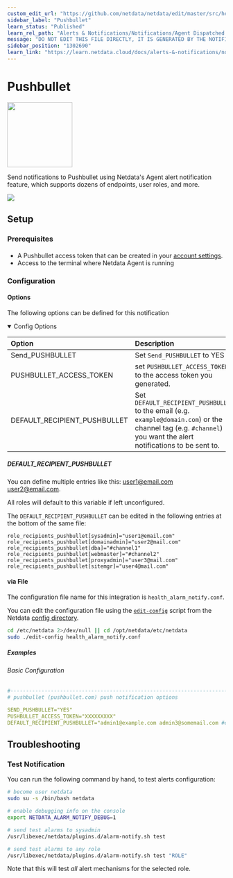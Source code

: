 ```yaml
---
custom_edit_url: "https://github.com/netdata/netdata/edit/master/src/health/notifications/pushbullet/metadata.yaml"
sidebar_label: "Pushbullet"
learn_status: "Published"
learn_rel_path: "Alerts & Notifications/Notifications/Agent Dispatched Notifications"
message: "DO NOT EDIT THIS FILE DIRECTLY, IT IS GENERATED BY THE NOTIFICATION'S metadata.yaml FILE"
sidebar_position: "1302690"
learn_link: "https://learn.netdata.cloud/docs/alerts-&-notifications/notifications/agent-dispatched-notifications/pushbullet"
---
```



# Pushbullet


<img src="https://netdata.cloud/img/pushbullet.png" width="150"/>


Send notifications to Pushbullet using Netdata's Agent alert notification feature, which supports dozens of endpoints, user roles, and more.


<img src="https://img.shields.io/badge/maintained%20by-Netdata-%2300ab44" />

## Setup


### Prerequisites

#### 

- A Pushbullet access token that can be created in your [account settings](https://www.pushbullet.com/#settings/account).
- Access to the terminal where Netdata Agent is running



### Configuration

#### Options

The following options can be defined for this notification

<details open>
<summary>Config Options</summary>



| Option | Description | Default | Required |
|:-----|:------------|:--------|:---------:|
| Send_PUSHBULLET | Set `Send_PUSHBULLET` to YES | YES | yes |
| PUSHBULLET_ACCESS_TOKEN | set `PUSHBULLET_ACCESS_TOKEN` to the access token you generated. |  | yes |
| DEFAULT_RECIPIENT_PUSHBULLET | Set `DEFAULT_RECIPIENT_PUSHBULLET` to the email (e.g. `example@domain.com`) or the channel tag (e.g. `#channel`) you want the alert notifications to be sent to. |  | yes |

##### DEFAULT_RECIPIENT_PUSHBULLET

You can define multiple entries like this: user1@email.com user2@email.com.

All roles will default to this variable if left unconfigured.

The `DEFAULT_RECIPIENT_PUSHBULLET` can be edited in the following entries at the bottom of the same file:
```text
role_recipients_pushbullet[sysadmin]="user1@email.com"
role_recipients_pushbullet[domainadmin]="user2@mail.com"
role_recipients_pushbullet[dba]="#channel1"
role_recipients_pushbullet[webmaster]="#channel2"
role_recipients_pushbullet[proxyadmin]="user3@mail.com"
role_recipients_pushbullet[sitemgr]="user4@mail.com"
```



</details>



#### via File

The configuration file name for this integration is `health_alarm_notify.conf`.


You can edit the configuration file using the [`edit-config`](/docs/netdata-agent/configuration#edit-a-configuration-file-using-edit-config) script from the
Netdata [config directory](/docs/netdata-agent/configuration#the-netdata-config-directory).

```bash
cd /etc/netdata 2>/dev/null || cd /opt/netdata/etc/netdata
sudo ./edit-config health_alarm_notify.conf
```

##### Examples

###### Basic Configuration



```yaml
#------------------------------------------------------------------------------
# pushbullet (pushbullet.com) push notification options

SEND_PUSHBULLET="YES"
PUSHBULLET_ACCESS_TOKEN="XXXXXXXXX"
DEFAULT_RECIPIENT_PUSHBULLET="admin1@example.com admin3@somemail.com #examplechanneltag #anotherchanneltag"

```


## Troubleshooting

### Test Notification

You can run the following command by hand, to test alerts configuration:

```bash
# become user netdata
sudo su -s /bin/bash netdata

# enable debugging info on the console
export NETDATA_ALARM_NOTIFY_DEBUG=1

# send test alarms to sysadmin
/usr/libexec/netdata/plugins.d/alarm-notify.sh test

# send test alarms to any role
/usr/libexec/netdata/plugins.d/alarm-notify.sh test "ROLE"
```

Note that this will test _all_ alert mechanisms for the selected role.


